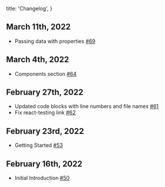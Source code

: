 
  title: 'Changelog',
}


## March 11th, 2022

- Passing data with properties [#69](https://github.com/ethanmick/ethanmick.com/pull/69)

## March 4th, 2022

- Components section [#64](https://github.com/ethanmick/ethanmick.com/pull/64)

## February 27th, 2022

- Updated code blocks with line numbers and file names [#61](https://github.com/ethanmick/ethanmick.com/pull/61)
- Fix react-testing link [#62](https://github.com/ethanmick/ethanmick.com/pull/62)

## February 23rd, 2022

- Getting Started [#53](https://github.com/ethanmick/ethanmick.com/pull/53)

## February 16th, 2022

- Initial Introduction [#50](https://github.com/ethanmick/ethanmick.com/pull/50)
